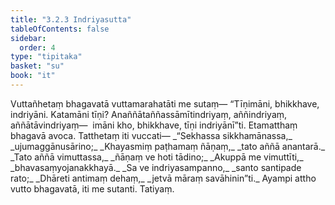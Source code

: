 ```yaml
---
title: "3.2.3 Indriyasutta"
tableOfContents: false
sidebar:
  order: 4
type: "tipitaka"
basket: "su"
book: "it"
---
```



<DynamicBreadcrumb />

<Division number="62" book="it">

<Paragraph number="399" book="it">
Vuttañhetaṃ bhagavatā vuttamarahatāti me sutaṃ—
</Paragraph>

<Paragraph number="400" book="it">
“Tīṇimāni, bhikkhave, indriyāni. Katamāni tīṇi? Anaññātaññassāmītindriyaṃ, aññindriyaṃ, aññātāvindriyaṃ—  imāni kho, bhikkhave, tīṇi indriyānī”ti. Etamatthaṃ bhagavā avoca. Tatthetaṃ iti vuccati—
</Paragraph>

<Paragraph number="401" type="verses" book="it">
_“Sekhassa sikkhamānassa,_  
_ujumaggānusārino;_  
_Khayasmiṃ paṭhamaṃ ñāṇaṃ,_  
_tato aññā anantarā._  

</Paragraph>

<Paragraph number="402" type="verses" book="it">
_Tato aññā vimuttassa,_  
_ñāṇaṃ ve hoti tādino;_  
_Akuppā me vimuttīti,_  
_bhavasaṃyojanakkhayā._  

</Paragraph>

<Paragraph number="403" type="verses" book="it">
_Sa ve indriyasampanno,_  
_santo santipade rato;_  
_Dhāreti antimaṃ dehaṃ,_  
_jetvā māraṃ savāhinin”ti._  

</Paragraph>

<Paragraph number="404" book="it">
Ayampi attho vutto bhagavatā, iti me sutanti.

</Paragraph>
</Division>

<Paragraph number="405" type="center" book="it">
Tatiyaṃ.
</Paragraph>
